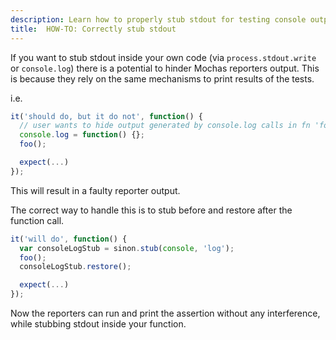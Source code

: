 ```yaml
---
description: Learn how to properly stub stdout for testing console output
title:  HOW-TO: Correctly stub stdout
---
```


If you want to stub stdout inside your own code (via `process.stdout.write` or `console.log`) there is a potential to hinder Mochas reporters output. This is because they rely on the same mechanisms to print results of the tests.

i.e.
``` javascript
it('should do, but it do not', function() {
  // user wants to hide output generated by console.log calls in fn 'foo'
  console.log = function() {};
  foo();

  expect(...)
});
```

This will result in a faulty reporter output.

The correct way to handle this is to stub before and restore after the function call.

``` javascript
it('will do', function() {
  var consoleLogStub = sinon.stub(console, 'log');
  foo();
  consoleLogStub.restore();

  expect(...)
});
```

Now the reporters can run and print the assertion without any interference, while stubbing stdout inside your function.
